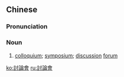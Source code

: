{{also|讨论会|討論会}}
==Chinese==
{{zh-forms|s=讨论会|type=21}}

===Pronunciation===
{{zh-pron
|m=tǎolùnhuì
|c=tou2 leon6 wui6-2
|cat=n
}}

===Noun===
{{zh-noun}}

# [[colloquium]]; [[symposium]]; [[discussion]] [[forum]]

[[ko:討論會]]
[[ru:討論會]]